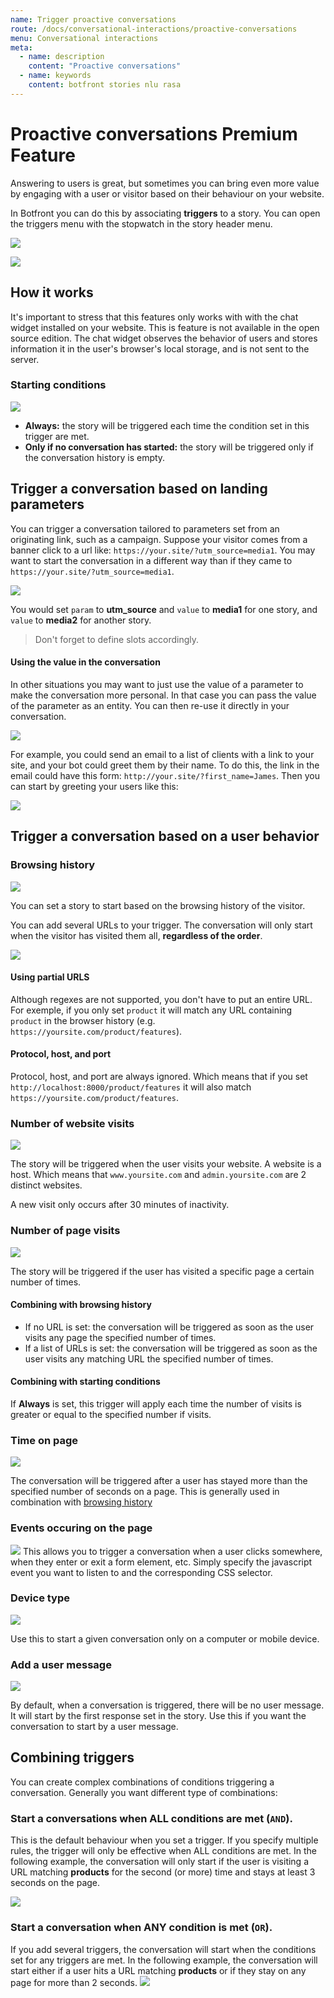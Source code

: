 ```yaml
---
name: Trigger proactive conversations
route: /docs/conversational-interactions/proactive-conversations
menu: Conversational interactions
meta:
  - name: description
    content: "Proactive conversations"
  - name: keywords
    content: botfront stories nlu rasa
---
```


# Proactive conversations <span class="tag is-warning">Premium Feature</span>

Answering to users is great, but sometimes you can bring even more value by engaging with a user or visitor based on their behaviour on your website.

In Botfront you can do this by associating **triggers** to a story. You can open the triggers menu with the stopwatch in the story header menu.

![](../../images/proactive_conversations/stop_watch.png)

![](../../images/proactive_conversations/triggers_modal.png)

## How it works

It's important to stress that this features only works with with the chat widget installed on your website. This is feature is not available in the open source edition.
The chat widget observes the behavior of users and stores information it in the user's browser's local storage, and is not sent to the server.

### Starting conditions
![](../../images/proactive_conversations/triggers_modal_when.png)

- **Always:** the story will be triggered each time the condition set in this trigger are met.
- **Only if no conversation has started:** the story will be triggered only if the conversation history is empty.

<div data-bf="landing">

## Trigger a conversation based on landing parameters

You can trigger a conversation tailored to parameters set from an originating link, such as a campaign.
Suppose your visitor comes from a banner click to a url like: `https://your.site/?utm_source=media1`. You may want to start the conversation in a different way than if they came to `https://your.site/?utm_source=media1`.


![](../../images/proactive_conversations/triggers_modal_query_string.png)

You would set `param` to **utm_source** and `value` to **media1** for one story, and `value` to **media2** for another story.

</div>

> Don't forget to define slots accordingly.

#### Using the value in the conversation

In other situations you may want to just use the value of a parameter to make the conversation more personal. In that case you can pass the value of the parameter as an entity.
You can then re-use it directly in your conversation.

![](../../images/proactive_conversations/triggers_modal_query_string_1.png)

For example, you could send an email to a list of clients with a link to your site, and your bot could greet them by their name.
To do this, the link in the email could have this form: `http://your.site/?first_name=James`. Then you can start by greeting your users like this:

![](../../images/proactive_conversations/story_with_greetings.png)

## Trigger a conversation based on a user behavior

### Browsing history
![](../../images/proactive_conversations/triggers_modal_browsing_history_1.png)

You can set a story to start based on the browsing history of the visitor.

You can add several URLs to your trigger. The conversation will only start when the visitor has visited them all, **regardless of the order**.

![](../../images/proactive_conversations/triggers_modal_browsing_history_2.png)

#### Using partial URLS
Although regexes are not supported, you don't have to put an entire URL. For exemple, if you only set `product` it will match any URL containing `product` in the browser history (e.g. `https://yoursite.com/product/features`).

#### Protocol, host, and port
Protocol, host, and port are always ignored. Which means that if you set `http://localhost:8000/product/features` it will also match `https://yoursite.com/product/features`.


### Number of website visits
![](../../images/proactive_conversations/triggers_modal_website_visits.png)

The story will be triggered when the user visits your website. A website is a host. Which means that `www.yoursite.com` and `admin.yoursite.com` are 2 distinct websites.

A new visit only occurs after 30 minutes of inactivity.

### Number of page visits

![](../../images/proactive_conversations/triggers_modal_page_visits.png)

The story will be triggered if the user has visited a specific page a certain number of times.

#### Combining with browsing history
- If no URL is set: the conversation will be triggered as soon as the user visits any page the specified number of times.
- If a list of URLs is set: the conversation will be triggered as soon as the user visits any matching URL the specified number of times.

#### Combining with starting conditions
If **Always** is set, this trigger will apply each time the number of visits is greater or equal to the specified number if visits.



### Time on page
![](../../images/proactive_conversations/triggers_modal_time_on_page.png)

The conversation will be triggered after a user has stayed more than the specified number of seconds on a page. This is generally used in combination with [browsing history](#trigger-story-based-on-browsing-history)

### Events occuring on the page
![](../../images/proactive_conversations/triggers_modal_events.png)
This allows you to trigger a conversation when a user clicks somewhere, when they enter or exit a form element, etc.
Simply specify the javascript event you want to listen to and the corresponding CSS selector.

### Device type
![](../../images/proactive_conversations/triggers_modal_device_type.png)

Use this to start a given conversation only on a computer or mobile device.

### Add a user message
![](../../images/proactive_conversations/triggers_modal_user_message.png)

By default, when a conversation is triggered, there will be no user message. It will start by the first response set in the story. Use this if you want the conversation to start by a user message.


## Combining triggers

You can create complex combinations of conditions triggering a conversation. Generally you want different type of combinations:

### Start a conversations when ALL conditions are met (`AND`).

This is the default behaviour when you set a trigger. If you specify multiple rules, the trigger will only be effective when ALL conditions are met.
In the following example, the conversation will only start if the user is visiting a URL matching **products** for the second (or more) time and stays at least 3 seconds on the page.

![](../../images/proactive_conversations/triggers_combine_and.png)

### Start a conversation when ANY condition is met (`OR`).
If you add several triggers, the conversation will start when the conditions set for any triggers are met.
In the following example, the conversation will start either if a user hits a URL matching **products** or if they stay on any page for more than 2 seconds.
![](../../images/proactive_conversations/triggers_combine_or.png)

